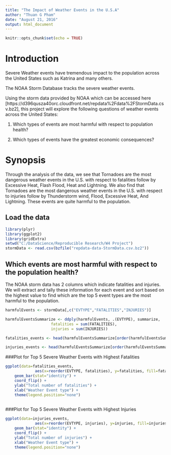 ---
title: "The Impact of Weather Events in the U.S.A"
author: "Thuan G Pham"
date: "August 21, 2016"
output: html_document
---

```{r setup, include=FALSE}
knitr::opts_chunk$set(echo = TRUE)
```

# Introduction

Severe Weather events have tremendous impact to the population across the United States such as Katrina and many others.

The NOAA Storm Database tracks the severe weather events.  

Using the storm data provided by NOAA which can be accessed here [https://d396qusza40orc.cloudfront.net/repdata%2Fdata%2FStormData.csv.bz2], this project will explore the following questions of weather events across the United States:

1. Which types of events are most harmful with respect to population health?

2. Which types of events have the greatest economic consequences?

# Synopsis

Through the analysis of the data, we see that Tornadoes are the most dangerous weather events in the U.S. with respect to fatalities follow by Excessive Heat, Flash Flood, Heat and Lightning. We also find that Tornadoes are the most dangerous weather events in the U.S. with respect to injuries follow by Thunderstorm wind, Flood, Excessive Heat, And Lightning.  These events are quite harmful to the population.

## Load the data

```{r cache=TRUE}
library(plyr)
library(ggplot2)
library(gridExtra)
setwd("C:/DataScience/Reproducible Research/W4 Project")
stormData <- read.csv(bzfile("repdata-data-StormData.csv.bz2"))
```

## Which events are most harmful with respect to the population health?

The NOAA storm data has 2 columns which indicate fatalities and injuries.  We will extract and tally these information for each event and sort based on the highest value to find which are the top 5 event types are the most harmful to the population.

```{r cache=TRUE}
harmfulEvents <- stormData[,c("EVTYPE","FATALITIES","INJURIES")]

harmfulEventsSummarize <- ddply(harmfulEvents, .(EVTYPE), summarize,
                    fatalities = sum(FATALITIES),
                    injuries = sum(INJURIES))

fatalities_events <- head(harmfulEventsSummarize[order(harmfulEventsSummarize$fatalities, decreasing = T), ], 5)

injuries_events <- head(harmfulEventsSummarize[order(harmfulEventsSummarize$injuries, decreasing = T), ],5)
```

###Plot for Top 5 Severe Weather Events with Highest Fatalities
```{r cache=TRUE}
ggplot(data=fatalities_events,
             aes(x=reorder(EVTYPE, fatalities), y=fatalities, fill=fatalities)) +
    geom_bar(stat="identity") +
    coord_flip() +
    ylab("Total number of fatalities") +
    xlab("Weather Event type") +
    theme(legend.position="none")
    

```


###Plot for Top 5 Severe Weather Events with Highest Injuries
```{r cache=TRUE}
ggplot(data=injuries_events,
             aes(x=reorder(EVTYPE, injuries), y=injuries, fill=injuries)) +
    geom_bar(stat="identity") +
    coord_flip() +
    ylab("Total number of injuries") +
    xlab("Weather Event type") +
    theme(legend.position="none")

```


